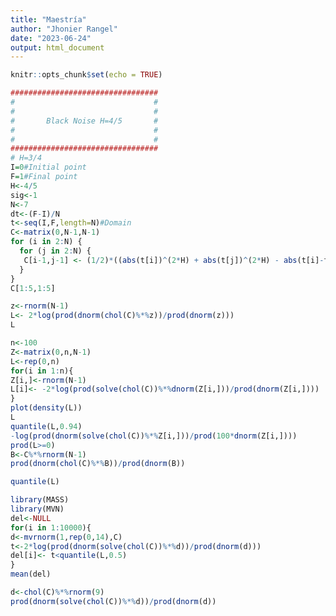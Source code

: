 ---
title: "Maestría"
author: "Jhonier Rangel"
date: "2023-06-24"
output: html_document
---

```{r setup, include=FALSE}
knitr::opts_chunk$set(echo = TRUE)
```

```{r}
#################################
#                               #
#                               #
#       Black Noise H=4/5       #
#                               #
#                               #
#################################
# H=3/4
I=0#Initial point
F=1#Final point
H<-4/5
sig<-1
N<-7
dt<-(F-I)/N
t<-seq(I,F,length=N)#Domain
C<-matrix(0,N-1,N-1)
for (i in 2:N) {
  for (j in 2:N) {
   C[i-1,j-1] <- (1/2)*((abs(t[i])^(2*H) + abs(t[j])^(2*H) - abs(t[i]-t[j])^(2*H)))
  }
}
C[1:5,1:5]
```
```{r}
z<-rnorm(N-1)
L<- 2*log(prod(dnorm(chol(C)%*%z))/prod(dnorm(z)))
L
```
```{r}
n<-100
Z<-matrix(0,n,N-1)
L<-rep(0,n)
for(i in 1:n){
Z[i,]<-rnorm(N-1)
L[i]<- -2*log(prod(solve(chol(C))%*%dnorm(Z[i,]))/prod(dnorm(Z[i,])))
}
plot(density(L))
L
quantile(L,0.94)
-log(prod(dnorm(solve(chol(C))%*%Z[i,]))/prod(100*dnorm(Z[i,])))
prod(L>=0)
B<-C%*%rnorm(N-1)
prod(dnorm(chol(C)%*%B))/prod(dnorm(B))
```

```{r}
quantile(L)
```
```{r}
library(MASS)
library(MVN)
del<-NULL
for(i in 1:10000){
d<-mvrnorm(1,rep(0,14),C)
t<-2*log(prod(dnorm(solve(chol(C))%*%d))/prod(dnorm(d)))
del[i]<- t<quantile(L,0.5)
}
mean(del)
```
```{r}
d<-chol(C)%*%rnorm(9)
prod(dnorm(solve(chol(C))%*%d))/prod(dnorm(d))
```

